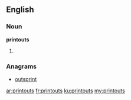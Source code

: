 ==English==

===Noun===
'''printouts'''
# {{plural of|[[printout]]}}

===Anagrams===
* [[outsprint#English|outsprint]]

[[ar:printouts]]
[[fr:printouts]]
[[ku:printouts]]
[[my:printouts]]